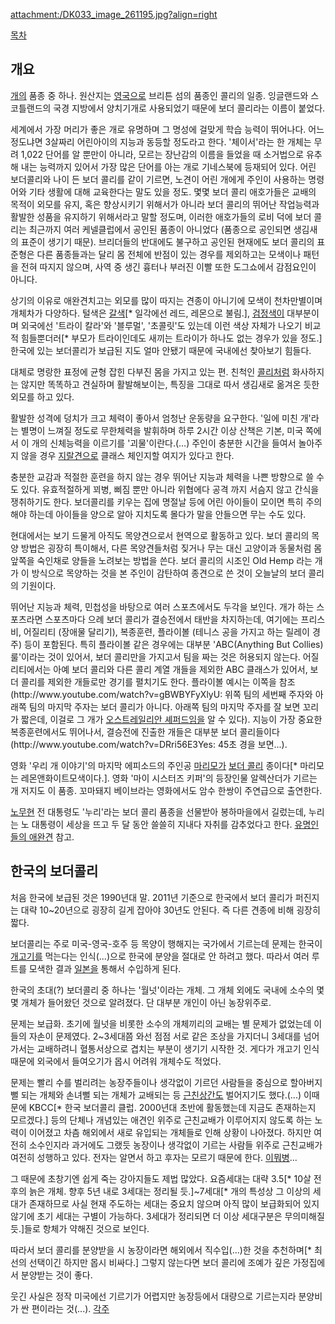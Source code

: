 attachment:/DK033_image_261195.jpg?align=right




[[목차]]
== 개요 ==
[[개]]의 품종 중 하나. 원산지는 [[영국]]으로 브리튼 섬의 품종인 콜리의 일종. 잉글랜드와 스코틀랜드의 국경 지방에서 양치기개로 사용되었기 때문에 보더 콜리라는 이름이 붙었다.

세계에서 가장 머리가 좋은 개로 유명하며 그 명성에 걸맞게 학습 능력이 뛰어나다. 어느 정도냐면 3살짜리 어린아이의 지능과 동등할 정도라고 한다. '체이서'라는 한 개체는 무려 1,022 단어를 알 뿐만이 아니라, 모르는 장난감의 이름을 들었을 때 소거법으로 유추해 내는 능력까지 있어서 가장 많은 단어를 아는 개로 기네스북에 등재되어 있다. 어린 보더콜리와 나이 든 보더 콜리를 같이 기르면, 노견이 어린 개에게 주인이 사용하는 명령어와 기타 생활에 대해 교육한다는 말도 있을 정도. 몇몇 보더 콜리 애호가들은 교배의 목적이 외모를 유지, 혹은 향상시키기 위해서가 아니라 보더 콜리의 뛰어난 작업능력과 활발한 성품을 유지하기 위해서라고 말할 정도며, 이러한 애호가들의 로비 덕에 보더 콜리는 최근까지 여러 케넬클럽에서 공인된 품종이 아니었다 (품종으로 공인되면 생김새의 표준이 생기기 때문). 브리더들의 반대에도 불구하고 공인된 현재에도 보더 콜리의 표준형은 다른 품종들과는 달리 몸 전체에 반점이 있는 경우를 제외하고는 모색이나 패턴을 전혀 따지지 않으며, 사역 중 생긴 흉터나 부러진 이빨 또한 도그쇼에서 감점요인이 아니다.

상기의 이유로 애완견치고는 외모를 많이 따지는 견종이 아니기에 모색이 천차만별이며 개체차가 다양하다. 털색은 [[갈색]][* 일각에선 레드, 레몬으로 불림.], [[검정색]]이 대부분이며 외국에선 '트라이 칼라'와 '블루멀', '초콜릿'도 있는데 이런 색상 자체가 나오기 비교적 힘들뿐더러[* 부모가 트라이인데도 새끼는 트라이가 하나도 없는 경우가 있을 정도.] 한국에 있는 보더콜리가 보급된 지도 얼마 안됐기 때문에 국내에선 찾아보기 힘들다. 

대체로 명랑한 표정에 균형 잡힌 다부진 몸을 가지고 있는 편. 친척인 [[콜리]]처럼 화사하지는 않지만 똑똑하고 견실하며 활발해보이는, 특징을 그대로 따서 생김새로 옮겨온 듯한 외모를 하고 있다.

활발한 성격에 덩치가 크고 체력이 좋아서 엄청난 운동량을 요구한다. '일에 미친 개'라는 별명이 느껴질 정도로 무한체력을 발휘하며 하루 2시간 이상 산책은 기본, 미국 쪽에서 이 개의 신체능력을 이르기를 '괴물'이란다.(…) 주인이 충분한 시간을 들여서 놀아주지 않을 경우 [[지랄견]]으로 클래스 체인지할 여지가 있다고 한다. 

충분한 교감과 적절한 훈련을 하지 않는 경우 뛰어난 지능과 체력을 나쁜 방향으로 쓸 수도 있다. 유효적절하게 꾀병, 삐짐 뿐만 아니라 위협에다 공격 까지 서슴지 않고 간식을 쟁취하기도 한다. 보더콜리를 키우는 집에 명절날 등에 어린 아이들이 모이면 특히 주의해야 하는데 아이들을 양으로 알아 지치도록 몰다가 말을 안들으면 무는 수도 있다.

현대에서는 보기 드물게 아직도 목양견으로서 현역으로 활동하고 있다. 보더 콜리의 목양 방법은 굉장히 특이해서, 다른 목양견들처럼 짖거나 무는 대신 고양이과 동물처럼 몸 앞쪽을 숙인채로 양들을 노려보는 방법을 쓴다. 보더 콜리의 시조인 Old Hemp 라는 개가 이 방식으로 목양하는 것을 본 주인이 감탄하여 종견으로 쓴 것이 오늘날의 보더 콜리의 기원이다.

뛰어난 지능과 체력, 민첩성을 바탕으로 여러 스포츠에서도 두각을 보인다. 개가 하는 스포츠라면 스포츠마다 으례 보더 콜리가 결승전에서 태반을 차지하는데, 여기에는 프리스비, 어질리티 (장애물 달리기), 복종훈련, 플라이볼 (테니스 공을 가지고 하는 릴레이 경주) 등이 포함된다. 특히 플라이볼 같은 경우에는 대부분 'ABC(Anything But Collies) 룰'이라는 것이 있어서, 보더 콜리만을 가지고서 팀을 짜는 것은 허용되지 않는다. 어질리티에서는 아예 보더 콜리와 다른 콜리 계열 개들을 제외한 ABC 클래스가 있어서, 보더 콜리를 제외한 개들로만 경기를 펼치기도 한다. 플라이볼 예시는 이쪽을 참조(http://www.youtube.com/watch?v=gBWBYFyXlyU: 위쪽 팀의 세번째 주자와 아래쪽 팀의 마지막 주자는 보더 콜리가 아니다. 아래쪽 팀의 마지막 주자를 잘 보면 꼬리가 짧은데, 이걸로 그 개가 [[오스트레일리안 셰퍼드]]임을 알 수 있다). 지능이 가장 중요한 복종훈련에서도 뛰어나서, 결승전에 진출한 개들은 대부분 보더 콜리들이다 (http://www.youtube.com/watch?v=DRri56E3Yes: 45초 경을 보면...).

영화 '우리 개 이야기'의 마지막 에피소드의 주인공 [[마리모]]가 [[보더 콜리]] 종이다[* 마리모는 레몬앤화이트모색이다.]. 영화 '마이 시스터즈 키퍼'의 등장인물 알렉산더가 기르는 개 저지도 이 품종. 꼬마돼지 베이브라는 영화에서도 암수 한쌍이 주연급으로 출연한다.

[[노무현]] 전 대통령도 '누리'라는 보더 콜리 품종을 선물받아 봉하마을에서 길렀는데, 누리는 노 대통령이 세상을 뜨고 두 달 동안 쓸쓸히 지내다 자취를 감추었다고 한다. [[유명인들의 애완견]] 참고.

== 한국의 보더콜리 ==
처음 한국에 보급된 것은 1990년대 말. 2011년 기준으로 한국에서 보더 콜리가 퍼진지는 대략 10~20년으로 굉장히 길게 잡아야 30년도 안된다. 즉 다른 견종에 비해 굉장히 짧다.

보더콜리는 주로 미국-영국-호주 등 목양이 행해지는 국가에서 기르는데 문제는 한국이 [[개고기]]를 먹는다는 인식(...)으로 한국에 분양을 절대로 안 하려고 했다. 따라서 여러 루트를 모색한 결과 [[일본]]을 통해서 수입하게 된다.

한국의 초대(?) 보더콜리 중 하나는 '월넛'이라는 개체. 그 개체 외에도 국내에 소수의 몇몇 개체가 들어왔던 것으로 알려졌다. 단 대부분 개인이 아닌 농장위주로.

문제는 보급화. 초기에 월넛을 비롯한 소수의 개체끼리의 교배는 별 문제가 없었는데 이들의 자손이 문제였다. 2~3세대쯤 와선 점점 서로 같은 조상을 가지더니 3세대를 넘어가서는 교배하려니 혈통서상으로 겹치는 부분이 생기기 시작한 것. 게다가 개고기 인식 때문에 외국에서 들여오기가 몹시 어려워 개체수도 적었다.

문제는 빨리 수를 벌리려는 농장주들이나 생각없이 기르던 사람들을 중심으로 할아버지뻘 되는 개체와 손녀뻘 되는 개체가 교배되는 등 [[근친상간]]도 벌어지기도 했다.(...) 이때문에 KBCC[* 한국 보더콜리 클럽. 2000년대 초반에 활동했는데 지금도 존재하는지 모르겠다.] 등의 단체나 개념있는 애견인 위주로 근친교배가 이루어지지 않도록 하는 노력이 이어졌고 차츰 해외에서 새로 유입되는 개체들로 인해 상황이 나아졌다. 하지만 여전히 소수인지라 과거에도 그랬듯 농장이나 생각없이 기르는 사람들 위주로 근친교배가 여전히 성행하고 있다. 전자는 알면서 하고 후자는 모르기 때문에 한다. [[이뭐병]]...

그 때문에 초창기엔 쉽게 죽는 강아지들도 제법 많았다. 요즘세대는 대략 3.5[* 10살 전후의 늙은 개체. 향후 5년 내로 3세대는 정리될 듯.]~7세대[* 개의 특성상 그 이상의 세대가 존재하므로 사실 현재 주도하는 세대는 중요치 않으며 아직 많이 보급화되어 있지 않기에 초기 세대는 구별이 가능하다. 3세대가 정리되면 더 이상 세대구분은 무의미해질 듯.]들로 항체가 약해진 것으로 보인다.

따라서 보더 콜리를 분양받을 시 농장이라면 해외에서 직수입(...)한 것을 추천하며[* 최선의 선택이긴 하지만 몹시 비싸다.] 그렇지 않는다면 보더 콜리에 조예가 깊은 가정집에서 분양받는 것이 좋다.

웃긴 사실은 정작 미국에선 기르기가 어렵지만 농장등에서 대량으로 기르는지라 분양비가 싼 편이라는 것(...).
[[각주]]
